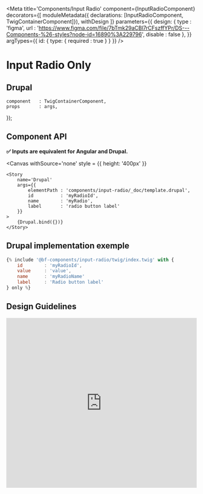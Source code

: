 
<Meta
    title='Components/Input Radio'
    component={InputRadioComponent}
    decorators={[
        moduleMetadata({ declarations: [InputRadioComponent, TwigContainerComponent]}),
        withDesign
    ]}
    parameters={{
        design: {
            type    : 'figma',
            url     : 'https://www.figma.com/file/7bTmk29aCBl7rCFszffYPr/DS---Components-%26-styles?node-id=16890%3A229796',
            disable : false
        },
    }}
    argTypes={{
        id: {
            type: { required : true }
        }
    }}
/>

# Input Radio Only


## Drupal

    component   : TwigContainerComponent,
    props       : args,
});

## Component API

**✅ Inputs are equivalent for Angular and Drupal.**

<Props of={InputRadioComponent} />

<Canvas
    withSource='none'
    style = {{ height: '400px' }}
>
    <Story
        name='Drupal'
        args={{
            elementPath : 'components/input-radio/_doc/template.drupal',
            id          : 'myRadioId',
            name        : 'myRadio',
            label       : 'radio button label'
        }}
    >
        {Drupal.bind({})}
    </Story>
</Canvas>


## Drupal implementation exemple

```jsx
{% include '@bf-components/input-radio/twig/index.twig' with {
    id        : 'myRadioId',
    value     : 'value',
    name      : 'myRadioName'
    label     : 'Radio button label'
} only %}
```


## Design Guidelines

<iframe width='100%' height='450' src='https://www.figma.com/embed?embed_host=share&url=https%3A%2F%2Fwww.figma.com%2Ffile%2F7bTmk29aCBl7rCFszffYPr%2FDS---Components-%2526-styles%3Fnode-id%3D16890%253A229796' frameBorder='0' allowFullScreen></iframe>